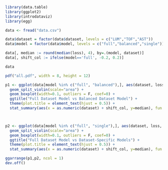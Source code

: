

```r
library(data.table)
library(ggplot2)
library(introdataviz)
library(egg)
```


```r
data <- fread("data.csv")

data$dataset = factor(data$dataset, levels = c("LUM","TOF","AST"))
data$model = factor(data$model, levels = c("full","balanced","single"))

data[, median := round(median(loss), 4), by=.(model, dataset)]
data[, shift_col := ifelse(model=='full', -0.2, 0.2)]

data
```

```r
pdf("all.pdf", width = 8, height = 12)

p1 <- ggplot(data[model %in% c("full", "balanced"),], aes(dataset, loss, fill = model, label = median)) +
  geom_split_violin(scale="area") +
  geom_boxplot(width=0.1, outliers = F, coef=0) + 
  ggtitle("Full Dataset Model vs Balanced Dataset Model") +
  theme(plot.title = element_text(hjust = 0.5)) + 
  stat_summary(aes(x = as.numeric(dataset) + shift_col, y=median), fun = "median", geom = "text")



p2 <- ggplot(data[model %in% c("full", "single"),], aes(dataset, loss, fill = model, label = median)) +
  geom_split_violin(scale="area") +
  geom_boxplot(width=0.1, outliers = F, coef=0) +
  ggtitle("Full Dataset Model vs Dataset-Specific Models") +
  theme(plot.title = element_text(hjust = 0.5)) + 
  stat_summary(aes(x = as.numeric(dataset) + shift_col, y=median), fun = "median", geom = "text")

ggarrange(p1,p2, ncol = 1)
dev.off()
```

